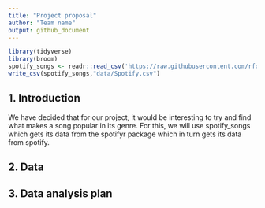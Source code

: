 ```yaml
---
title: "Project proposal"
author: "Team name"
output: github_document
---
```


```r
library(tidyverse)
library(broom)
spotify_songs <- readr::read_csv('https://raw.githubusercontent.com/rfordatascience/tidytuesday/master/data/2020/2020-01-21/spotify_songs.csv')
write_csv(spotify_songs,"data/Spotify.csv")
```

## 1. Introduction

We have decided that for our project, it would be interesting to try and find what makes a song popular in its genre. For this, we will use spotify_songs which gets its data from the spotifyr package which in turn gets its data from spotify.

## 2. Data



## 3. Data analysis plan



